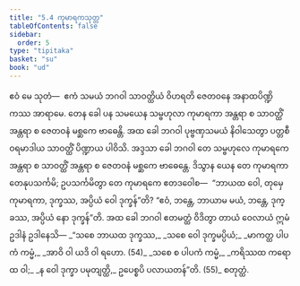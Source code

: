 ```yaml
---
title: "5.4 ကုမာရကသုတ္တ"
tableOfContents: false
sidebar:
  order: 5
type: "tipitaka"
basket: "su"
book: "ud"
---
```



<DynamicBreadcrumb />

<Division number="44" book="ud">

<Paragraph number="377" book="ud">
ဧဝံ မေ သုတံ—  ဧကံ သမယံ ဘဂဝါ သာဝတ္ထိယံ ဝိဟရတိ ဇေတဝနေ အနာထပိဏ္ဍိကဿ အာရာမေ. တေန ခေါ ပန သမယေန သမ္ဗဟုလာ ကုမာရကာ အန္တရာ စ သာဝတ္ထိံ အန္တရာ စ ဇေတဝနံ မစ္ဆကေ ဗာဓေန္တိ.
</Paragraph>

<Paragraph number="378" book="ud">
အထ ခေါ ဘဂဝါ ပုဗ္ဗဏှသမယံ နိဝါသေတွာ ပတ္တစီဝရမာဒါယ သာဝတ္ထိံ ပိဏ္ဍာယ ပါဝိသိ. အဒ္ဒသာ ခေါ ဘဂဝါ တေ သမ္ဗဟုလေ ကုမာရကေ အန္တရာ စ သာဝတ္ထိံ အန္တရာ စ ဇေတဝနံ မစ္ဆကေ ဗာဓေန္တေ. ဒိသွာန ယေန တေ ကုမာရကာ တေနုပသင်္ကမိ; ဥပသင်္ကမိတွာ တေ ကုမာရကေ ဧတဒဝေါစ—  “ဘာယထ ဝေါ, တုမှေ ကုမာရကာ, ဒုက္ခဿ, အပ္ပိယံ ဝေါ ဒုက္ခန်”တိ? “ဧဝံ, ဘန္တေ, ဘာယာမ မယံ, ဘန္တေ, ဒုက္ခဿ, အပ္ပိယံ နော ဒုက္ခန်”တိ.
</Paragraph>

<Paragraph number="379" book="ud">
အထ ခေါ ဘဂဝါ ဧတမတ္ထံ ဝိဒိတွာ တာယံ ဝေလာယံ ဣမံ ဥဒါနံ ဥဒါနေသိ—
</Paragraph>

<Paragraph number="380" type="verses" book="ud">
_“သစေ ဘာယထ ဒုက္ခဿ,_  
_သစေ ဝေါ ဒုက္ခမပ္ပိယံ;_  
_မာကတ္ထ ပါပကံ ကမ္မံ,_  
_အာဝိ ဝါ ယဒိ ဝါ ရဟော. (54)_  

</Paragraph>

<Paragraph number="381" type="verses" book="ud">
_သစေ စ ပါပကံ ကမ္မံ,_  
_ကရိဿထ ကရောထ ဝါ;_  
_န ဝေါ ဒုက္ခာ ပမုတျတ္ထိ,_  
ဥပေစ္စပိ ပလာယတန်”တိ. (55)_  


</Paragraph>
</Division>

<Paragraph number="382" type="center" book="ud">
စတုတ္ထံ.
</Paragraph>
